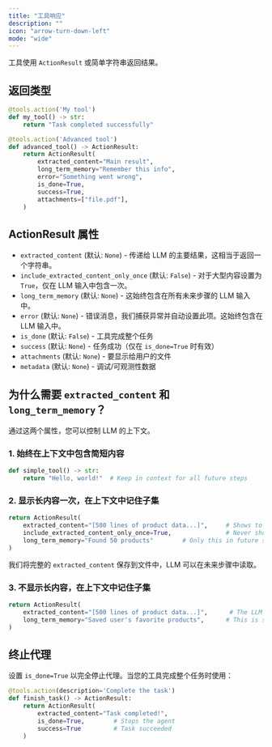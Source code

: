 ```yaml
---
title: "工具响应"
description: ""
icon: "arrow-turn-down-left"
mode: "wide"
---
```


工具使用 `ActionResult` 或简单字符串返回结果。

## 返回类型

```python
@tools.action('My tool')
def my_tool() -> str:
    return "Task completed successfully"

@tools.action('Advanced tool')
def advanced_tool() -> ActionResult:
    return ActionResult(
        extracted_content="Main result",
        long_term_memory="Remember this info",
        error="Something went wrong",
        is_done=True,
        success=True,
        attachments=["file.pdf"],
    )
```

## ActionResult 属性

- `extracted_content` (默认: `None`) - 传递给 LLM 的主要结果，这相当于返回一个字符串。
- `include_extracted_content_only_once` (默认: `False`) - 对于大型内容设置为 `True`，仅在 LLM 输入中包含一次。
- `long_term_memory` (默认: `None`) - 这始终包含在所有未来步骤的 LLM 输入中。
- `error` (默认: `None`) - 错误消息，我们捕获异常并自动设置此项。这始终包含在 LLM 输入中。
- `is_done` (默认: `False`) - 工具完成整个任务
- `success` (默认: `None`) - 任务成功（仅在 `is_done=True` 时有效）
- `attachments` (默认: `None`) - 要显示给用户的文件
- `metadata` (默认: `None`) - 调试/可观测性数据

## 为什么需要 `extracted_content` 和 `long_term_memory`？

通过这两个属性，您可以控制 LLM 的上下文。

### 1. 始终在上下文中包含简短内容

```python
def simple_tool() -> str:
    return "Hello, world!"  # Keep in context for all future steps 
```

### 2. 显示长内容一次，在上下文中记住子集

```python
return ActionResult(
    extracted_content="[500 lines of product data...]",     # Shows to LLM once
    include_extracted_content_only_once=True,               # Never show full output again
    long_term_memory="Found 50 products"        # Only this in future steps
)
```

我们将完整的 `extracted_content` 保存到文件中，LLM 可以在未来步骤中读取。

### 3. 不显示长内容，在上下文中记住子集

```python
return ActionResult(
    extracted_content="[500 lines of product data...]",      # The LLM never sees this because `long_term_memory` overrides it and `include_extracted_content_only_once` is not used
    long_term_memory="Saved user's favorite products",      # This is shown to the LLM in future steps
)
```

## 终止代理

设置 `is_done=True` 以完全停止代理。当您的工具完成整个任务时使用：

```python
@tools.action(description='Complete the task')
def finish_task() -> ActionResult:
    return ActionResult(
        extracted_content="Task completed!",
        is_done=True,        # Stops the agent
        success=True         # Task succeeded 
    )
```